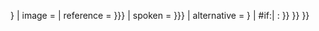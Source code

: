 {{Infobox manner of address
| background  = #CCBBEE
| colour      = #000066
| name        = {{{name<includeonly>|{{{royal name|}}}</includeonly>}}}
| image       = {{{image<includeonly>|</includeonly>}}}
| reference   = {{{reference<includeonly>|{{{dipstyle|}}}</includeonly>}}}
| spoken      = {{{spoken<includeonly>|{{{offstyle|}}}</includeonly>}}}
| alternative = {{br separated entries | {{{alternative<includeonly>|{{{altstyle|}}}</includeonly>}}} | {{{{{|safesubst:}}}#if:{{{lang|}}}| {{{lang}}}: {{{altlang|}}} }} }}
}}<noinclude>{{documentation}}</noinclude>